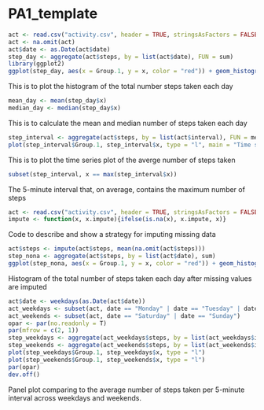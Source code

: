PA1_template
====================

```r
act <- read.csv("activity.csv", header = TRUE, stringsAsFactors = FALSE)
act <- na.omit(act)
act$date <- as.Date(act$date)
step_day <- aggregate(act$steps, by = list(act$date), FUN = sum)
library(ggplot2)
ggplot(step_day, aes(x = Group.1, y = x, color = "red")) + geom_histogram(stat = "identity")
```

This is to plot the histogram of the total number steps taken each day

```r
mean_day <- mean(step_day$x)
median_day <- median(step_day$x)
```

This is to calculate the mean and median number of steps taken each day

```r
step_interval <- aggregate(act$steps, by = list(act$interval), FUN = mean)
plot(step_interval$Group.1, step_interval$x, type = "l", main = "Time series plot of average steps per interval", xlab = "Interval", ylab = "Steps")
```

This is to plot the time series plot of the averge number of steps taken

```r
subset(step_interval, x == max(step_interval$x))
```

The 5-minute interval that, on average, contains the maximum number of steps

```r
act <- read.csv("activity.csv", header = TRUE, stringsAsFactors = FALSE)
impute <- function(x, x.impute){ifelse(is.na(x), x.impute, x)}
```

Code to describe and show a strategy for imputing missing data

```r
act$steps <- impute(act$steps, mean(na.omit(act$steps)))
step_nona <- aggregate(act$steps, by = list(act$date), sum)
ggplot(step_nona, aes(x = Group.1, y = x, color = "red")) + geom_histogram(stat = "identity")
```

Histogram of the total number of steps taken each day after missing values are imputed

```r
act$date <- weekdays(as.Date(act$date))
act_weekdays <- subset(act, date == "Monday" | date == "Tuesday" | date == "Wednesday" | date == "Thursday" | date == "Friday")
act_weekends <- subset(act, date == "Saturday" | date == "Sunday")
opar <- par(no.readonly = T)
par(mfrow = c(2, 1))
step_weekdays <- aggregate(act_weekdays$steps, by = list(act_weekdays$interval), mean, na.rm = T)
step_weekends <- aggregate(act_weekends$steps, by = list(act_weekends$interval), mean, na.rm = T)
plot(step_weekdays$Group.1, step_weekdays$x, type = "l")
plot(step_weekends$Group.1, step_weekends$x, type = "l")
par(opar)
dev.off()
```

Panel plot comparing to the average number of steps taken per 5-minute interval across weekdays and weekends.


